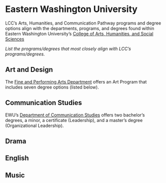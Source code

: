 # Eastern Washington University

LCC's Arts, Humanities, and Communication Pathway programs and degree options align with the departments, programs, and degrees found within Eastern Washington University's [College of Arts, Humanities, and Social Sciences](https://www.ewu.edu/cahss/)

*List the programs/degrees that most closely align with LCC's programs/degrees.*

## Art and Design

The [Fine and Performing Arts Department](https://www.ewu.edu/cahss/fine-performing-arts/) offers an Art Program that includes seven degree options (listed below).


## Communication Studies

EWU's [Department of Communication Studies](https://www.ewu.edu/cahss/communication-studies/) offers two bachelor's degrees, a minor, a certificate (Leadership), and a master's degree (Organizational Leadership).


## Drama

## English

## Music
